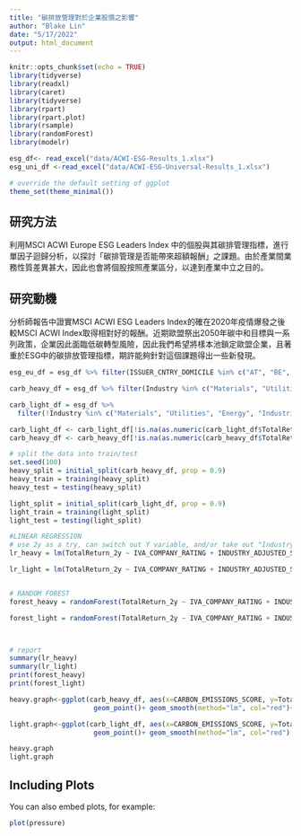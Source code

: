 ```yaml
---
title: "碳排放管理對於企業股價之影響"
author: "Blake Lin"
date: "5/17/2022"
output: html_document
---
```


```r
knitr::opts_chunk$set(echo = TRUE)
library(tidyverse)
library(readxl)
library(caret)
library(tidyverse)
library(rpart)
library(rpart.plot)
library(rsample) 
library(randomForest)
library(modelr)

esg_df<- read_excel("data/ACWI-ESG-Results_1.xlsx")
esg_uni_df <-read_excel("data/ACWI-ESG-Universal-Results_1.xlsx")

# override the default setting of ggplot
theme_set(theme_minimal())
```

## 研究方法

利用MSCI ACWI Europe ESG Leaders Index 中的個股與其碳排管理指標，進行單因子迴歸分析，以探討「碳排管理是否能帶來超額報酬」之課題。由於產業間業務性質差異甚大，因此也會將個股按照產業區分，以達到產業中立之目的。

## 研究動機

分析師報告中證實MSCI ACWI ESG Leaders Index的確在2020年疫情爆發之後較MSCI ACWI Index取得相對好的報酬。近期歐盟祭出2050年碳中和目標與一系列政策，企業因此面臨低碳轉型風險，因此我們希望將樣本池鎖定歐盟企業，且著重於ESG中的碳排放管理指標，期許能夠針對這個課題得出一些新發現。

```r
esg_eu_df = esg_df %>% filter(ISSUER_CNTRY_DOMICILE %in% c("AT", "BE", "BG", "HR", "CY", "DK", "EE", "FI", "FR", "DE", "GR", "HU", "IE", "IT", "LV", "LT", "LU", "MT", "NL", "PL","PT","RO", "SK", "SI", "ES", "SE"))

carb_heavy_df = esg_df %>% filter(Industry %in% c("Materials", "Utilities", "Energy", "Industrial"))

carb_light_df = esg_df %>% 
  filter(!Industry %in% c("Materials", "Utilities", "Energy", "Industrial")) 

carb_light_df <- carb_light_df[!is.na(as.numeric(carb_light_df$TotalReturn_2y)), ]
carb_heavy_df <- carb_heavy_df[!is.na(as.numeric(carb_heavy_df$TotalReturn_2y)), ]

# split the data into train/test 
set.seed(100)
heavy_split = initial_split(carb_heavy_df, prop = 0.9)
heavy_train = training(heavy_split)
heavy_test = testing(heavy_split)

light_split = initial_split(carb_light_df, prop = 0.9)
light_train = training(light_split)
light_test = testing(light_split)

```



```r
#LINEAR REGRESSION
# use 2y as a try, can switch out Y variable, and/or take out "Industry"
lr_heavy = lm(TotalReturn_2y ~ IVA_COMPANY_RATING + INDUSTRY_ADJUSTED_SCORE + GOVERNANCE_PILLAR_SCORE + CARBON_EMISSIONS_SCORE + Industry, data = heavy_train)

lr_light = lm(TotalReturn_2y ~ IVA_COMPANY_RATING + INDUSTRY_ADJUSTED_SCORE + GOVERNANCE_PILLAR_SCORE + CARBON_EMISSIONS_SCORE + Industry, data = light_train, na.action=na.omit)


# RANDOM FOREST
forest_heavy = randomForest(TotalReturn_2y ~ IVA_COMPANY_RATING + INDUSTRY_ADJUSTED_SCORE + GOVERNANCE_PILLAR_SCORE + CARBON_EMISSIONS_SCORE + Industry, data = heavy_train, na.action=na.omit, importance = TRUE)

forest_light = randomForest(TotalReturn_2y ~ IVA_COMPANY_RATING + INDUSTRY_ADJUSTED_SCORE + GOVERNANCE_PILLAR_SCORE + CARBON_EMISSIONS_SCORE + Industry, data = light_train, na.action=na.omit, importance = TRUE)



# report
summary(lr_heavy)
summary(lr_light)
print(forest_heavy)
print(forest_light)
```



```r
heavy.graph<-ggplot(carb_heavy_df, aes(x=CARBON_EMISSIONS_SCORE, y=TotalReturn_2y))+
                     geom_point()+ geom_smooth(method="lm", col="red")+ xlim(0, 10)

light.graph<-ggplot(carb_light_df, aes(x=CARBON_EMISSIONS_SCORE, y=TotalReturn_2y))+
                     geom_point()+ geom_smooth(method="lm", col="red") + xlim(0, 10)

heavy.graph
light.graph
```







## Including Plots

You can also embed plots, for example:

```r
plot(pressure)
```


